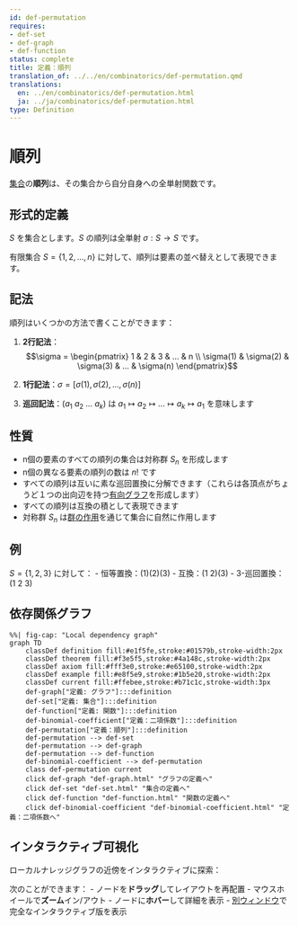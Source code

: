 ```yaml
---
id: def-permutation
requires:
- def-set
- def-graph
- def-function
status: complete
title: 定義：順列
translation_of: ../../en/combinatorics/def-permutation.qmd
translations:
  en: ../en/combinatorics/def-permutation.html
  ja: ../ja/combinatorics/def-permutation.html
type: Definition
---
```


# 順列 {#def-permutation}

[集合](../logic-set-theory/def-set.qmd)の**順列**は、その集合から自分自身への全単射関数です。

## 形式的定義

$S$ を集合とします。$S$ の順列は全単射 $\sigma: S \to S$ です。

有限集合 $S = \{1, 2, ..., n\}$ に対して、順列は要素の並べ替えとして表現できます。

## 記法

順列はいくつかの方法で書くことができます：

1. **2行記法**：
   $$\sigma = \begin{pmatrix} 1 & 2 & 3 & ... & n \\ \sigma(1) & \sigma(2) & \sigma(3) & ... & \sigma(n) \end{pmatrix}$$

2. **1行記法**：$\sigma = [\sigma(1), \sigma(2), ..., \sigma(n)]$

3. **巡回記法**：$(a_1\ a_2\ ...\ a_k)$ は $a_1 \mapsto a_2 \mapsto ... \mapsto a_k \mapsto a_1$ を意味します

## 性質

- n個の要素のすべての順列の集合は対称群 $S_n$ を形成します
- n個の異なる要素の順列の数は $n!$ です
- すべての順列は互いに素な巡回置換に分解できます（これらは各頂点がちょうど１つの出向辺を持つ[有向グラフ](def-graph.qmd)を形成します）
- すべての順列は互換の積として表現できます
- 対称群 $S_n$ は[群の作用](../algebra/def-group-action.qmd)を通じて集合に自然に作用します

## 例

$S = \{1, 2, 3\}$ に対して：
- 恒等置換：$(1)(2)(3)$
- 互換：$(1\ 2)(3)$
- 3-巡回置換：$(1\ 2\ 3)$

## 依存関係グラフ

```mermaid
%%| fig-cap: "Local dependency graph"
graph TD
    classDef definition fill:#e1f5fe,stroke:#01579b,stroke-width:2px
    classDef theorem fill:#f3e5f5,stroke:#4a148c,stroke-width:2px
    classDef axiom fill:#fff3e0,stroke:#e65100,stroke-width:2px
    classDef example fill:#e8f5e9,stroke:#1b5e20,stroke-width:2px
    classDef current fill:#ffebee,stroke:#b71c1c,stroke-width:3px
    def-graph["定義: グラフ"]:::definition
    def-set["定義: 集合"]:::definition
    def-function["定義: 関数"]:::definition
    def-binomial-coefficient["定義：二項係数"]:::definition
    def-permutation["定義：順列"]:::definition
    def-permutation --> def-set
    def-permutation --> def-graph
    def-permutation --> def-function
    def-binomial-coefficient --> def-permutation
    class def-permutation current
    click def-graph "def-graph.html" "グラフの定義へ"
    click def-set "def-set.html" "集合の定義へ"
    click def-function "def-function.html" "関数の定義へ"
    click def-binomial-coefficient "def-binomial-coefficient.html" "定義：二項係数へ"
```

## インタラクティブ可視化

ローカルナレッジグラフの近傍をインタラクティブに探索：

::: {.graph-viz data-id="def-permutation" data-width="700" data-height="500"}
:::

次のことができます：
- ノードを**ドラッグ**してレイアウトを再配置
- マウスホイールで**ズーム**イン/アウト
- ノードに**ホバー**して詳細を表示
- [別ウィンドウ](../../output/interactive/def-permutation.html){target="_blank"}で完全なインタラクティブ版を表示
